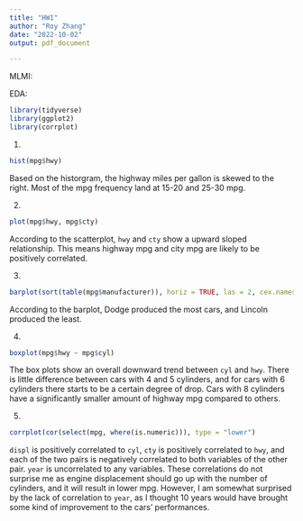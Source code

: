 ```yaml
---
title: "HW1"
author: "Roy Zhang"
date: "2022-10-02"
output: pdf_document

---
```

MLMI:
```{=latex}
\begin{enumerate}
  \item A supervised model has a response variable that the explanatory variables can refer to, while an unsupervised model does not.
  
  Source: textbook p.26
  \item A regression model has its outcome on an array of numerical values, whereas a classification model only has a fixed number of outcomes in different categories. Therefore, the response of a regression model is quantitative and the response of a classification model is qualitative.
  
  Source: textbook p.28.
  \item \begin{itemize}
    \item Regression: mean squared error, residual sum squared.
    \item Classification: error rate, Bayes classifier.
  \end{itemize}
  Source: lecture slides, textbook p.37.
  \item \begin{itemize}
    \item Descriptive models: serve to visually display a trend in data.
    \item Inferential models: serve to find the variables associated with the outcome and the kind of association between them.
    \item Predictive models: serve to accurately predict the outcome with minimum reducible error.
  \end{itemize}
  Source: lecture slides, textbook pp.17-20.
  \item \begin{itemize}
    \item A mechanistic model assumes a particular model fits well into the data, and uses the data to estimate the parameters of the model. An empirically-driven model does not make such an assumption and they try to directly find an estimate of the model, which will fit well into the data. The most significant difference between the two kinds of model is the assumption process, which makes an empirically-driven model more flexible but more demanding in terms of the quantity of the data. They are similar that both are vulnerable to overfitting, as the mechanistic model might contain too many parameters and the empirically-driven model might generate an estimate too specific to the training data.
    \item In general, a mechanistic model is easier to understand because it is built upon an assumed model chosen by the constructor. Therefore, the constructor is more likely to have a clearer knowledge of the structure of the model and the function of each parameter.
    \item The bias-variance tradeoff serve to evaluate the complexity of the mechanistic or empirically-driven model to ensure that they are still rather accurate in fitting into the data but do not suffer too much from overfitting due to having too many parameters. 
  \end{itemize}
  Source: lecture slides, textbook pp.21-24, 33-36
  \item \begin{itemize}
    \item This question is predictive because we are trying to predict the outcome (the likelihood of voting in favor of the candidate) using a series of data variables (a voter's profile/data).
    \item This question is inferential because we are trying to whether there exists an association between a particular variable (personal contact with the candidate) and the outcome and the kind of association in place if it exists.
  \end{itemize}
\end{enumerate}
```

EDA:
```r
library(tidyverse)
library(ggplot2)
library(corrplot)
```

1. 
```r
hist(mpg$hwy)
```
Based on the historgram, the highway miles per gallon is skewed to the right. Most of the mpg frequency land at 15-20 and 25-30 mpg.

2.
```r
plot(mpg$hwy, mpg$cty)
```
According to the scatterplot, `hwy` and `cty` show a upward sloped relationship. This means highway mpg and city mpg are likely to be positively correlated.

3.
```r
barplot(sort(table(mpg$manufacturer)), horiz = TRUE, las = 2, cex.names = 0.5)
```
According to the barplot, Dodge produced the most cars, and Lincoln produced the least.

4.
```r
boxplot(mpg$hwy ~ mpg$cyl)
```
The box plots show an overall downward trend between `cyl` and `hwy`. There is little difference between cars with 4 and 5 cylinders, and for cars with 6 cylinders there starts to be a certain degree of drop. Cars with 8 cylinders have a significantly smaller amount of highway mpg compared to others. 

5.
```r
corrplot(cor(select(mpg, where(is.numeric))), type = "lower")
```
`displ` is positively correlated to `cyl`, `cty` is positively correlated to `hwy`, and each of the two pairs is negatively correlated to both variables of the other pair. `year` is uncorrelated to any variables. These correlations do not surprise me as engine displacement should go up with the number of cylinders, and it will result in lower mpg. However, I am somewhat surprised by the lack of correlation to `year`, as I thought 10 years would have brought some kind of improvement to the cars' performances.